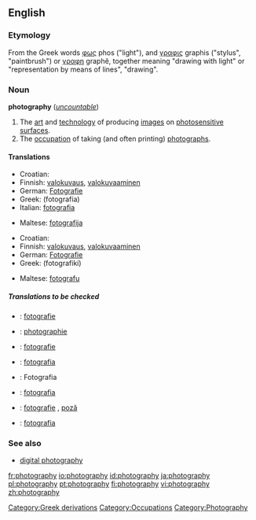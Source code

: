 ==English==
{{wikipedia}}
===Etymology===
<!-- nicked from 'pedia -->
From the Greek words [[φως]] phos ("light"), and [[γραφις]] graphis ("stylus", "paintbrush") or [[γραφη]] graphê, together meaning "drawing with light" or "representation by means of lines", "drawing".


===Noun===
'''photography''' (''[[uncountable]]'')
# The [[art]] and [[technology]] of producing [[images]] on [[photosensitive]] [[surface]]s.
# The [[occupation]] of taking (and often printing) [[photograph]]s.

====Translations====
{{trans-top|The art and technology of producing images on photosensitive surfaces}}
*Croatian: {{t|hr|fotografija|f}}
*Finnish: [[valokuvaus]], [[valokuvaaminen]]
*German: [[Fotografie]] {{f}}
*Greek: {{t|el|φωτογραφία|f|}} (fotografía)
*Italian: [[fotografia]] {{f}}
{{trans-mid}}
*Maltese: [[fotografija]]
{{trans-bottom}}

{{trans-top|The occupation of taking (and often printing) photographs}}
*Croatian: {{t|hr|fotografija|f}}
*Finnish: [[valokuvaus]], [[valokuvaaminen]]
*German: [[Fotografie]] {{f}}
*Greek: {{t|el|φωτογραφική|f|}} (fotografikí)
{{trans-mid}}
*Maltese: [[fotografu]]
{{trans-bottom}}

=====Translations to be checked=====
{{checktrans}}
{{top}}
*{{ttbc|Dutch}}: [[fotografie]] {{f}}
*{{ttbc|French}}: [[photographie]] {{f}}
*{{ttbc|Frisian}}: [[fotografie]]
{{mid}}
*{{ttbc|Italian}}: [[fotografia]] {{f}}
*{{ttbc|Polish}}: Fotografia
*{{ttbc|Portuguese}}: [[fotografia]] {{f}}
*{{ttbc|Romanian}}: [[fotografie]] {{f}}, [[poză]] {{f}}
*{{ttbc|Slovak}}: [[fotografia#Slovak|fotografia]] {{f}}
{{bottom}}

[[Category:Greek derivations]]

===See also===
*[[digital photography]]

[[Category:Occupations]]
[[Category:Photography]]

[[fr:photography]]
[[io:photography]]
[[id:photography]]
[[ja:photography]]
[[pl:photography]]
[[pt:photography]]
[[fi:photography]]
[[vi:photography]]
[[zh:photography]]